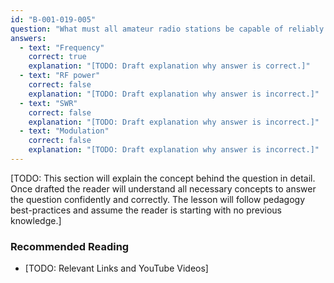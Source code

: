 ```yaml
---
id: "B-001-019-005"
question: "What must all amateur radio stations be capable of reliably measuring, regardless of emission mode?"
answers:
  - text: "Frequency"
    correct: true
    explanation: "[TODO: Draft explanation why answer is correct.]"
  - text: "RF power"
    correct: false
    explanation: "[TODO: Draft explanation why answer is incorrect.]"
  - text: "SWR"
    correct: false
    explanation: "[TODO: Draft explanation why answer is incorrect.]"
  - text: "Modulation"
    correct: false
    explanation: "[TODO: Draft explanation why answer is incorrect.]"
---
```


[TODO: This section will explain the concept behind the question in detail. Once drafted the reader will understand all necessary concepts to answer the question confidently and correctly. The lesson will follow pedagogy best-practices and assume the reader is starting with no previous knowledge.]

### Recommended Reading

- [TODO: Relevant Links and YouTube Videos]

